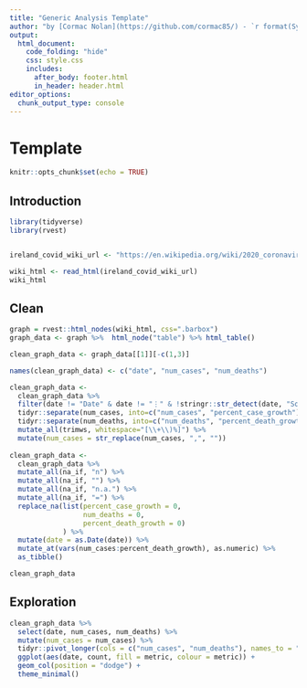 ```yaml
---
title: "Generic Analysis Template"
author: "by [Cormac Nolan](https://github.com/cormac85/) - `r format(Sys.time(), '%d %B %Y')`"
output: 
  html_document:
    code_folding: "hide"
    css: style.css
    includes: 
      after_body: footer.html
      in_header: header.html
editor_options: 
  chunk_output_type: console
---
```


# Template {.tabset .tabset-fade .tabset-pills}
```r
knitr::opts_chunk$set(echo = TRUE)
```

## Introduction
```r
library(tidyverse)
library(rvest)
```


```r
```


```r
ireland_covid_wiki_url <- "https://en.wikipedia.org/wiki/2020_coronavirus_pandemic_in_the_Republic_of_Ireland"

wiki_html <- read_html(ireland_covid_wiki_url)
wiki_html
```

## Clean
```r
graph = rvest::html_nodes(wiki_html, css=".barbox")
graph_data <- graph %>%  html_node("table") %>% html_table()
```


```r
clean_graph_data <- graph_data[[1]][-c(1,3)]
```


```r
names(clean_graph_data) <- c("date", "num_cases", "num_deaths")

clean_graph_data <- 
  clean_graph_data %>% 
  filter(date != "Date" & date != "⋮" & !stringr::str_detect(date, "Source")) %>% 
  tidyr::separate(num_cases, into=c("num_cases", "percent_case_growth"), sep="\\(") %>% 
  tidyr::separate(num_deaths, into=c("num_deaths", "percent_death_growth"), sep = "\\(") %>% 
  mutate_all(trimws, whitespace="[\\+\\)%]") %>% 
  mutate(num_cases = str_replace(num_cases, ",", ""))
  
clean_graph_data <- 
  clean_graph_data %>%
  mutate_all(na_if, "n") %>% 
  mutate_all(na_if, "") %>% 
  mutate_all(na_if, "n.a.") %>% 
  mutate_all(na_if, "=") %>% 
  replace_na(list(percent_case_growth = 0,
                  num_deaths = 0,
                  percent_death_growth = 0)
             ) %>% 
  mutate(date = as.Date(date)) %>% 
  mutate_at(vars(num_cases:percent_death_growth), as.numeric) %>% 
  as_tibble()

clean_graph_data
```

## Exploration
```r
clean_graph_data %>%
  select(date, num_cases, num_deaths) %>% 
  mutate(num_cases = num_cases) %>% 
  tidyr::pivot_longer(cols = c("num_cases", "num_deaths"), names_to = "metric", values_to = "count") %>% 
  ggplot(aes(date, count, fill = metric, colour = metric)) +
  geom_col(position = "dodge") +
  theme_minimal()
```


```r

```


```r

```


```r

```


```r

```


```r

```


```r

```


```r

```
